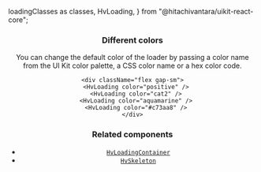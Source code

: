   loadingClasses as classes,
  HvLoading,
} from "@hitachivantara/uikit-react-core";


<Header
  params={{ name: "Loading", classes }}
  Component={HvLoading}
  componentName="HvLoading"
  controls={{
    label: {
      type: "text",
      defaultValue: "Loading...",
    },
    small: {
      defaultValue: false,
    },
  }}
/>

### Different colors

You can change the default color of the loader by passing a color name from the UI Kit color palette, a CSS color name or a hex color code.

```tsx live
<div className="flex gap-sm">
  <HvLoading color="positive" />
  <HvLoading color="cat2" />
  <HvLoading color="aquamarine" />
  <HvLoading color="#c73aa8" />
</div>
```

### Related components

- [`HvLoadingContainer`](/components/loading-container)
- [`HvSkeleton`](/components/skeleton)
